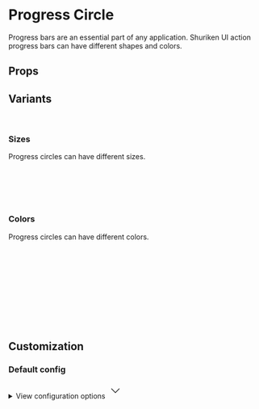 
<Meta of={ProgressCircleStories} />

# Progress Circle

Progress bars are an essential part of any application. Shuriken UI action progress bars can have different shapes and colors.

<Primary />

## Props

<Controls />

## Variants

<br />

### Sizes

Progress circles can have different sizes.

<div className="flex items-end gap-2 border border-muted-200 dark:border-muted-800 bg-white dark:bg-slate-900 p-6 rounded-sm">
  <Story of={ProgressCircleStories.SizeOne} />
  <br />
  <Story of={ProgressCircleStories.SizeTwo} />
  <br />
  <Story of={ProgressCircleStories.SizeThree} />
  <br />
  <Story of={ProgressCircleStories.SizeFour} />
</div>

<br />

### Colors

Progress circles can have different colors.

<div className="flex items-end gap-2 border border-muted-200 dark:border-muted-800 bg-white dark:bg-slate-900 p-6 rounded-sm">
  <Story of={ProgressCircleStories.Primary} />
  <br />
  <Story of={ProgressCircleStories.Info} />
  <br />
  <Story of={ProgressCircleStories.Success} />
  <br />
  <Story of={ProgressCircleStories.Warning} />
  <br />
  <Story of={ProgressCircleStories.Danger} />
  <br />
  <Story of={ProgressCircleStories.Light} />
  <br />
  <Story of={ProgressCircleStories.Dark} />
  <br />
  <Story of={ProgressCircleStories.Black} />
</div>

<br />
<br />

## Customization

### Default config

<div className="relative">
  <details className="relative bg-slate-50 border border-slate-200 rounded-lg p-4 [&>summary>svg]:open:-rotate-180">
    <summary className="list-none cursor-pointer">
      <span className="font-sans text-slate-500">View configuration options</span>
      <svg
        className="w-5 h-5 text-slate-500 absolute top-5 end-4 transition-transform duration-300"
        xmlns="http://www.w3.org/2000/svg"
        width="32"
        height="32"
        viewBox="0 0 24 24"
      >
        <path
          fill="none"
          stroke="currentColor"
          strokeLinecap="round"
          strokeLinejoin="round"
          strokeWidth="2"
          d="m6 9l6 6l6-6"
        />
      </svg>
    </summary>

    <div className="!mt-4">
      <pre >
        {JSON.stringify(defaultConfig, null, 2)}
      </pre>
    </div>

  </details>
</div>
